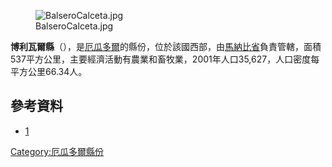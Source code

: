[[Image:BalseroCalceta.jpg|thumb]]

'''博利瓦爾縣'''（{{lang-es|Cantón Bolívar}}），是[[厄瓜多爾|厄瓜多爾]]的縣份，位於該國西部，由[[馬納比省|馬納比省]]負責管轄，面積537平方公里，主要經濟活動有農業和畜牧業，2001年人口35,627，人口密度每平方公里66.34人。

==參考資料==
*[http://www.ecuadorencifras.gob.ec/resultados/]{{Wayback|url=http://www.ecuadorencifras.gob.ec/resultados/ |date=20170724030253 }}

{{coord|0|50|31|S|80|09|43|W|type:adm2nd_source:kolossus-itwiki|display=title}}

{{厄瓜多爾縣份}}

[[Category:厄瓜多爾縣份|Category:厄瓜多爾縣份]]


{{Ecuador-geo-stub}}